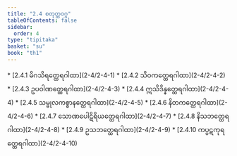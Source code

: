 ```yaml
---
title: "2.4 စတုတ္ထဝဂ္ဂ"
tableOfContents: false
sidebar:
  order: 4
type: "tipitaka"
basket: "su"
book: "th1"
---
```



<DynamicBreadcrumb />



<TableOfContents book="th1" section="2.4">
* [2.4.1 မိဂသိရတ္ထေရဂါထာ](2-4/2-4-1)
* [2.4.2 သိဝကတ္ထေရဂါထာ](2-4/2-4-2)
* [2.4.3 ဥပဝါဏတ္ထေရဂါထာ](2-4/2-4-3)
* [2.4.4 ဣသိဒိန္နတ္ထေရဂါထာ](2-4/2-4-4)
* [2.4.5 သမ္ဗုလကစ္စာနတ္ထေရဂါထာ](2-4/2-4-5)
* [2.4.6 နိတကတ္ထေရဂါထာ](2-4/2-4-6)
* [2.4.7 သောဏပေါဋိရိယတ္ထေရဂါထာ](2-4/2-4-7)
* [2.4.8 နိသဘတ္ထေရဂါထာ](2-4/2-4-8)
* [2.4.9 ဥသဘတ္ထေရဂါထာ](2-4/2-4-9)
* [2.4.10 ကပ္ပဋကုရတ္ထေရဂါထာ](2-4/2-4-10)
</TableOfContents>